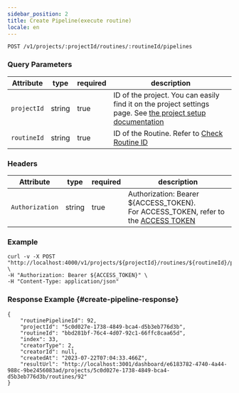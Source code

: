 ```yaml
---
sidebar_position: 2
title: Create Pipeline(execute routine)
locale: en
---
```


```
POST /v1/projects/:projectId/routines/:routineId/pipelines
```

### Query Parameters

| Attribute   | type   | required | description                                                                                                                                 |
| ----------- | ------ | -------- | ------------------------------------------------------------------------------------------------------------------------------------------- |
| `projectId` | string | true     | ID of the project. You can easily find it on the project settings page. See [the project setup documentation](/management/project/settings) |
| `routineId` | string | true     | ID of the Routine. Refer to [Check Routine ID](/management/project/routine#check-routine-id)                                                |

### Headers

| Attribute       | type   | required | description                                                                                                   |
| --------------- | ------ | -------- | ------------------------------------------------------------------------------------------------------------- |
| `Authorization` | string | true     | Authorization: Bearer ${ACCESS_TOKEN}.<br /> For ACCESS_TOKEN, refer to the [ACCESS TOKEN](/api/access-token) |

### Example

```
curl -v -X POST "http://localhost:4000/v1/projects/${projectId}/routines/${routineId}/pipelines" \
-H "Authorization: Bearer ${ACCESS_TOKEN}" \
-H "Content-Type: application/json"
```

### Response Example {#create-pipeline-response}

```
{
    "routinePipelineId": 92,
    "projectId": "5c0d027e-1738-4849-bca4-d5b3eb776d3b",
    "routineId": "bbd281bf-76c4-4d07-92c1-66ffc8caa65d",
    "index": 33,
    "creatorType": 2,
    "creatorId": null,
    "createdAt": "2023-07-22T07:04:33.466Z",
    "resultUrl": "http://localhost:3001/dashboard/e6183782-4740-4a44-988c-9be2456083ad/projects/5c0d027e-1738-4849-bca4-d5b3eb776d3b/routines/92"
}
```
